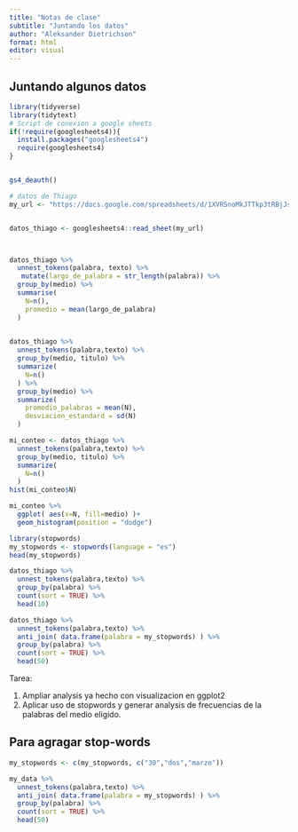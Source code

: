 ```yaml
---
title: "Notas de clase"
subtitle: "Juntando los datos"
author: "Aleksander Dietrichson"
format: html
editor: visual
---
```


## Juntando algunos datos

```r
library(tidyverse)
library(tidytext)
# Script de conexion a google sheets
if(!require(googlesheets4)){
  install.packages("googlesheets4")
  require(googlesheets4)
}


gs4_deauth()

# datos de Thiago
my_url <- "https://docs.google.com/spreadsheets/d/1XVRSnoMkJTTkp3tRBjJsJLWmtl8cs7ThLf0iwza7L00/edit?usp=sharing"


datos_thiago <- googlesheets4::read_sheet(my_url)




```

```r

datos_thiago %>% 
  unnest_tokens(palabra, texto) %>% 
   mutate(largo_de_palabra = str_length(palabra)) %>% 
  group_by(medio) %>% 
  summarise(
    N=n(),
    promedio = mean(largo_de_palabra)
  )
  
```

```r
datos_thiago %>% 
  unnest_tokens(palabra,texto) %>% 
  group_by(medio, titulo) %>% 
  summarize(
    N=n()
  ) %>% 
  group_by(medio) %>% 
  summarize(
    promedio_palabras = mean(N),
    desviacion_estandard = sd(N)
  )
```

```r
mi_conteo <- datos_thiago %>% 
  unnest_tokens(palabra,texto) %>% 
  group_by(medio, titulo) %>% 
  summarize(
    N=n()
  )
hist(mi_conteo$N)
```

```r
mi_conteo %>% 
  ggplot( aes(x=N, fill=medio) )+
  geom_histogram(position = "dodge")
```

```r
library(stopwords)
my_stopwords <- stopwords(language = "es")
head(my_stopwords)
```

```r
datos_thiago %>% 
  unnest_tokens(palabra,texto) %>% 
  group_by(palabra) %>% 
  count(sort = TRUE) %>% 
  head(10)
```

```r
datos_thiago %>% 
  unnest_tokens(palabra,texto) %>%
  anti_join( data.frame(palabra = my_stopwords) ) %>% 
  group_by(palabra) %>% 
  count(sort = TRUE) %>% 
  head(50)
```

Tarea:

1.  Ampliar analysis ya hecho con visualizacion en ggplot2
2.  Aplicar uso de stopwords y generar analysis de frecuencias de la palabras del medio eligido.

## Para agragar stop-words

```r

my_stopwords <- c(my_stopwords, c("30","dos","marzo"))

my_data %>% 
  unnest_tokens(palabra,texto) %>%
  anti_join( data.frame(palabra = my_stopwords) ) %>% 
  group_by(palabra) %>% 
  count(sort = TRUE) %>% 
  head(50)
```
